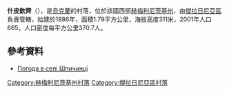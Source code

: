 {{coord|49|19|31|N|27|25|15|E|scale:100000|display=itle}}

'''什皮欽齊'''（{{lang-uk|Шпичинці}}），是[[烏克蘭|烏克蘭]]的村落，位於該國西部[[赫梅利尼茨基州|赫梅利尼茨基州]]，由[[傑拉日尼亞區|傑拉日尼亞區]]負責管轄，始建於1886年，面積1.79平方公里，海拔高度311米，2001年人口665，人口密度每平方公里370.7人。

==參考資料==
* [http://weather.in.ua/ua/hmel'nickaja/29145 Погода в селі Шпичинці] {{Wayback|url=http://weather.in.ua/ua/hmel'nickaja/29145 |date=20111220083117 }}

{{DEFAULTSORT:Шпичинці}}
[[Category:赫梅利尼茨基州村落|Category:赫梅利尼茨基州村落]]
[[Category:傑拉日尼亞區村落|Category:傑拉日尼亞區村落]]


{{Khmelnytskyi-geo-stub}}